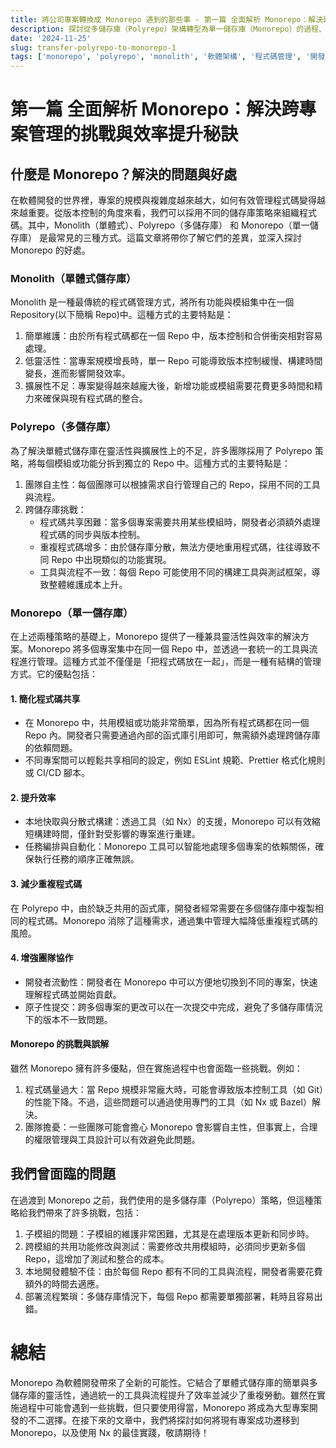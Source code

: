 ```yaml
---
title: 將公司專案轉換成 Monorepo 遇到的那些事 - 第一篇 全面解析 Monorepo：解決跨專案管理的挑戰與效率提升秘訣
description: 探討從多儲存庫（Polyrepo）架構轉型為單一儲存庫（Monorepo）的過程、挑戰與解決方案，解析 Monorepo 在跨專案管理中的優勢。
date: '2024-11-25'
slug: transfer-polyrepo-to-monorepo-1
tags: ['monorepo', 'polyrepo', 'monolith', '軟體架構', '程式碼管理', '開發效率', 'devOps', 'monorepo 工具', 'nx', '軟體開發']
---
```


# 第一篇 全面解析 Monorepo：解決跨專案管理的挑戰與效率提升秘訣

## 什麼是 Monorepo？解決的問題與好處

在軟體開發的世界裡，專案的規模與複雜度越來越大，如何有效管理程式碼變得越來越重要。從版本控制的角度來看，我們可以採用不同的儲存庫策略來組織程式碼。其中，Monolith（單體式）、Polyrepo（多儲存庫） 和 Monorepo（單一儲存庫） 是最常見的三種方式。這篇文章將帶你了解它們的差異，並深入探討 Monorepo 的好處。

### Monolith（單體式儲存庫）

Monolith 是一種最傳統的程式碼管理方式，將所有功能與模組集中在一個 Repository(以下簡稱 Repo)中。這種方式的主要特點是：

1. 簡單維護：由於所有程式碼都在一個 Repo 中，版本控制和合併衝突相對容易處理。
2. 低靈活性：當專案規模增長時，單一 Repo 可能導致版本控制緩慢、構建時間變長，進而影響開發效率。
3. 擴展性不足：專案變得越來越龐大後，新增功能或模組需要花費更多時間和精力來確保與現有程式碼的整合。

### Polyrepo（多儲存庫）

為了解決單體式儲存庫在靈活性與擴展性上的不足，許多團隊採用了 Polyrepo 策略，將每個模組或功能分拆到獨立的 Repo 中。這種方式的主要特點是：

1. 團隊自主性：每個團隊可以根據需求自行管理自己的 Repo，採用不同的工具與流程。
2. 跨儲存庫挑戰：
   - 程式碼共享困難：當多個專案需要共用某些模組時，開發者必須額外處理程式碼的同步與版本控制。
   - 重複程式碼增多：由於儲存庫分散，無法方便地重用程式碼，往往導致不同 Repo 中出現類似的功能實現。
   - 工具與流程不一致：每個 Repo 可能使用不同的構建工具與測試框架，導致整體維護成本上升。

### Monorepo（單一儲存庫）

在上述兩種策略的基礎上，Monorepo 提供了一種兼具靈活性與效率的解決方案。Monorepo 將多個專案集中在同一個 Repo 中，並透過一套統一的工具與流程進行管理。這種方式並不僅僅是「把程式碼放在一起」，而是一種有結構的管理方式。它的優點包括：

#### 1. 簡化程式碼共享

- 在 Monorepo 中，共用模組或功能非常簡單，因為所有程式碼都在同一個 Repo 內。開發者只需要通過內部的函式庫引用即可，無需額外處理跨儲存庫的依賴問題。
- 不同專案間可以輕鬆共享相同的設定，例如 ESLint 規範、Prettier 格式化規則或 CI/CD 腳本。

#### 2. 提升效率

- 本地快取與分散式構建：透過工具（如 Nx）的支援，Monorepo 可以有效縮短構建時間，僅針對受影響的專案進行重建。
- 任務編排與自動化：Monorepo 工具可以智能地處理多個專案的依賴關係，確保執行任務的順序正確無誤。

#### 3. 減少重複程式碼

在 Polyrepo 中，由於缺乏共用的函式庫，開發者經常需要在多個儲存庫中複製相同的程式碼。Monorepo 消除了這種需求，通過集中管理大幅降低重複程式碼的風險。

#### 4. 增強團隊協作

- 開發者流動性：開發者在 Monorepo 中可以方便地切換到不同的專案，快速理解程式碼並開始貢獻。
- 原子性提交：跨多個專案的更改可以在一次提交中完成，避免了多儲存庫情況下的版本不一致問題。

#### Monorepo 的挑戰與誤解

雖然 Monorepo 擁有許多優點，但在實施過程中也會面臨一些挑戰。例如：

1. 程式碼量過大：當 Repo 規模非常龐大時，可能會導致版本控制工具（如 Git）的性能下降。不過，這些問題可以通過使用專門的工具（如 Nx 或 Bazel）解決。
2. 團隊擔憂：一些團隊可能會擔心 Monorepo 會影響自主性，但事實上，合理的權限管理與工具設計可以有效避免此問題。

## 我們曾面臨的問題

在過渡到 Monorepo 之前，我們使用的是多儲存庫（Polyrepo）策略，但這種策略給我們帶來了許多挑戰，包括：

1. 子模組的問題：子模組的維護非常困難，尤其是在處理版本更新和同步時。
2. 跨模組的共用功能修改與測試：需要修改共用模組時，必須同步更新多個 Repo，這增加了測試和整合的成本。
3. 本地開發體驗不佳：由於每個 Repo 都有不同的工具與流程，開發者需要花費額外的時間去適應。
4. 部署流程繁瑣：多儲存庫情況下，每個 Repo 都需要單獨部署，耗時且容易出錯。

# 總結

Monorepo 為軟體開發帶來了全新的可能性。它結合了單體式儲存庫的簡單與多儲存庫的靈活性，通過統一的工具與流程提升了效率並減少了重複勞動。雖然在實施過程中可能會遇到一些挑戰，但只要使用得當，Monorepo 將成為大型專案開發的不二選擇。在接下來的文章中，我們將探討如何將現有專案成功遷移到 Monorepo，以及使用 Nx 的最佳實踐，敬請期待！
